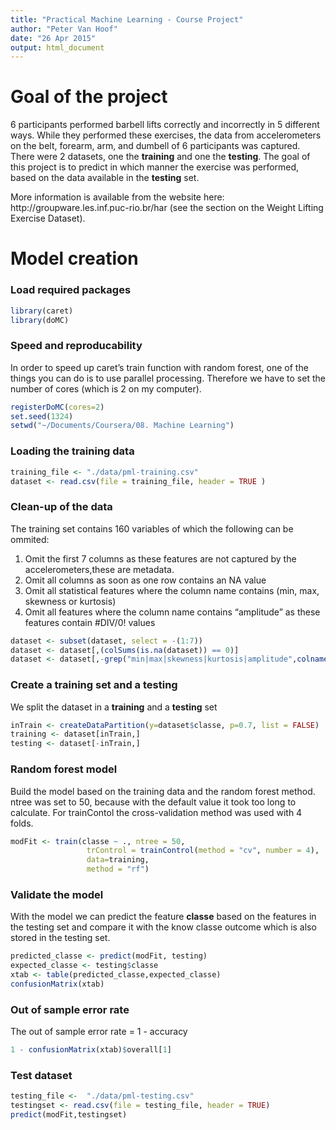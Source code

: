 ```yaml
---
title: "Practical Machine Learning - Course Project"
author: "Peter Van Hoof"
date: "26 Apr 2015"
output: html_document
---
```


# Goal of the project 
6 participants performed barbell lifts correctly and incorrectly in 5 different ways. While they performed these exercises, the data from accelerometers on the belt, forearm, arm, and dumbell of 6 participants was captured. There were 2 datasets, one the **training** and one the **testing**. The goal of this project is to predict in which manner the exercise was performed, based on the data available in the **testing** set.

More information is available from the website here: http://groupware.les.inf.puc-rio.br/har (see the section on the Weight Lifting Exercise Dataset). 

# Model creation

### Load required packages
```r
library(caret)
library(doMC)
```

### Speed and reproducability
In order to speed up caret's train function with random forest, one of the things you can do is to use parallel processing. Therefore we have to set the number of cores (which is 2 on my computer).
```r
registerDoMC(cores=2)
set.seed(1324)
setwd("~/Documents/Coursera/08. Machine Learning")
```

### Loading the training data
```r
training_file <- "./data/pml-training.csv"
dataset <- read.csv(file = training_file, header = TRUE )
```

### Clean-up of the data
The training set contains 160 variables of which the following can be ommited:

1. Omit the first 7 columns as these features are not captured by the accelerometers,these are metadata.
2. Omit all columns as soon as one row contains an NA value
3. Omit all statistical features where the column name contains (min, max, skewness or kurtosis)
4. Omit all features where the column name contains "amplitude" as these features contain #DIV/0! values

```r
dataset <- subset(dataset, select = -(1:7))
dataset <- dataset[,(colSums(is.na(dataset)) == 0)]
dataset <- dataset[,-grep("min|max|skewness|kurtosis|amplitude",colnames(dataset),value=F)]
```


### Create a training set and a testing
We split the dataset in a **training** and a **testing** set
```r
inTrain <- createDataPartition(y=dataset$classe, p=0.7, list = FALSE)
training <- dataset[inTrain,]
testing <- dataset[-inTrain,]
```

### Random forest model
Build the model based on the training data and the random forest method. ntree was set to 50, because with the default value it took too long to calculate. For trainContol the cross-validation method was used with 4 folds.
```r
modFit <- train(classe ~ ., ntree = 50,
                 trControl = trainControl(method = "cv", number = 4),
                 data=training, 
                 method = "rf")
```

### Validate the model
With the model we can predict the feature **classe** based on the features in the testing set and compare it with the know classe outcome which is also stored in the testing set.
```r
predicted_classe <- predict(modFit, testing)
expected_classe <- testing$classe
xtab <- table(predicted_classe,expected_classe)
confusionMatrix(xtab)
```

### Out of sample error rate
The out of sample error rate = 1 - accuracy
```r
1 - confusionMatrix(xtab)$overall[1]
```

### Test dataset
```r
testing_file <-  "./data/pml-testing.csv"
testingset <- read.csv(file = testing_file, header = TRUE)
predict(modFit,testingset)
```